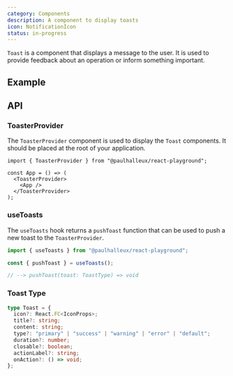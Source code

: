 ```yaml
---
category: Components
description: A component to display toasts
icon: NotificationIcon
status: in-progress
---
```


`Toast` is a component that displays a message to the user. It is used to provide feedback about an operation or inform something important.

## Example

<Example name="Toast" />

## API

### ToasterProvider

The `ToasterProvider` component is used to display the `Toast` components. It should be placed at the root of your application.

```tsx
import { ToasterProvider } from "@paulhalleux/react-playground";

const App = () => (
  <ToasterProvider>
    <App />
  </ToasterProvider>
);
```

### useToasts

The `useToasts` hook returns a `pushToast` function that can be used to push a new toast to the `ToasterProvider`.

```ts
import { useToasts } from "@paulhalleux/react-playground";

const { pushToast } = useToasts();

// --> pushToast(toast: ToastType) => void
```

### Toast Type

```ts
type Toast = {
  icon?: React.FC<IconProps>;
  title?: string;
  content: string;
  type?: "primary" | "success" | "warning" | "error" | "default";
  duration?: number;
  closable?: boolean;
  actionLabel?: string;
  onAction?: () => void;
};
```